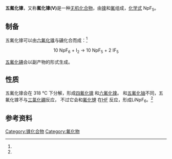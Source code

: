 {{Chembox
<!-- Images -->
| ImageFile = Alpha-UF5.png
| ImageFile2 =
| ImageCaption = 
<!-- Names -->
| IUPACName = Neptunium(V) fluoride
| OtherNames = 氟化镎(V)
<!-- Sections -->
| Section1 = {{Chembox Identifiers
| CASNo = 31479-18-2
| PubChem = 
| SMILES = F[Np](F)(F)(F)F
| StdInChI_Ref = 
| StdInChI = 1S/5FH.Np/h5*1H;/q;;;;;+5/p-5
| StdInChIKey = QROYIGAVOZBRHJ-UHFFFAOYSA-I
| ChemSpiderID_Ref = 
| ChemSpiderID =
  }}
|Section2={{Chembox Properties
| Formula = NpF<sub>5</sub> 
| MolarMass = 332 g/mol
| Appearance = 蓝白色固体<ref name=r1/>
| Density = 
| Solubility = 
| MeltingPt = 318 °C
| MeltingPt_notes = (dec.)
| MeltingPt_ref = <ref name=r1/>
  }}
|Section3={{Chembox Structure
| CrystalStruct = [[四方晶系|四方晶系]], [[Pearson_symbol|tI12]]<ref name=r1/>
| SpaceGroup = I4/m, No. 87<ref>{{cite journal|doi=10.1107/S0365110X49001016|title=Crystal chemical studies of the 5f-series of elements. XII. New compounds representing known structure types|journal=Acta Crystallographica|volume=2|issue=6|pages=388–390|year=1949|last1=Zachariasen|first1=W. H.|doi-access=free}}</ref>
| LattConst_a = 0.65358 nm
| LattConst_c = 0.44562 nm
| UnitCellFormulas = 2
| UnitCellVolume =0.1904 nm<sup>3</sup>
 }}
|Section5={{Chembox Thermochemistry
| DeltaHf = −1941 ± 25 kJ/mol<ref name=r1>
{{cite book
| title = The Chemistry of the Actinide and Transactinide Elements | url = https://archive.org/details/chemistryactinid00katz |doi=10.1007/1-4020-3598-5_9
| editor1-last = Morss|editor2-first = Norman M.
| editor2-last = Edelstein
| editor3-last = Fuger|editor3-first = Jean
| last = Haire|first = Richard G.
| publisher = [[Springer_Science+Business_Media|Springer Science+Business Media]]
| year = 2006
| isbn = 1-4020-3555-1
| location = Dordrecht, The Netherlands
| edition = 3rd
|pages= [https://archive.org/details/chemistryactinid00katz/page/730 730]–736|chapter=Neptunium }}</ref>
| Entropy = 200 ± 15 J/mol·K<ref name=r1/>
| DeltaGf = -1834 ± 25 kJ/mol<ref name=r1/>
| HeatCapacity = 133 ± 8 J/mol·K<ref name=r1/>
}}
}}

'''五氟化镎'''，又称'''氟化镎(V)'''是一种[[无机化合物|无机化合物]]，由[[镎|镎]]和[[氟|氟]]组成，[[化学式|化学式]] NpF<sub>5</sub>。

==制备==

五氟化镎可以由[[六氟化镎|六氟化镎]]与[[碘|碘]]化合而成：<ref name=r1/>

:<math>\mathrm{10\ NpF_6\ +\ I_2\  \longrightarrow \ 10\ NpF_5\ +\ 2\ IF_5}</math>

[[五氟化碘|五氟化碘]]会以副产物的形式生成。

==性质==
五氟化镎会在 318 °C 下分解，形成[[四氟化镎|四氟化镎]] 和[[六氟化镎|六氟化镎]]。 和[[五氟化铀|五氟化铀]]不同，五氟化镎不与[[三氯化硼|三氯化硼]]反应， 不过它会和[[氟化锂|氟化锂]] 在[[氟化氢|HF]] 反应，形成LiNpF<sub>6</sub>。<ref name=r1/> 

==参考资料==
{{reflist}}

{{镎化合物}}
{{氟化物}}

[[Category:镎化合物|Category:镎化合物]]
[[Category:氟化物|Category:氟化物]]

{{inorganic-compound-stub}}